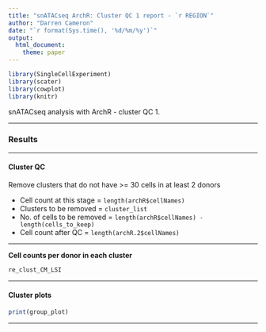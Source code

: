 ```yaml
---
title: "snATACseq ArchR: Cluster QC 1 report - `r REGION`"
author: "Darren Cameron"
date: "`r format(Sys.time(), '%d/%m/%y')`"
output: 
  html_document:
    theme: paper
---
```




```r
library(SingleCellExperiment)
library(scater)
library(cowplot)
library(knitr)
```


snATACseq analysis with ArchR - cluster QC 1.

*** 


### Results {.tabset}

***

#### Cluster QC {.tabset}

Remove clusters that do not have >= 30 cells in at least 2 donors

+ Cell count at this stage = `length(archR$cellNames)`
+ Clusters to be removed = `cluster_list`
+ No. of cells to be removed = `length(archR$cellNames) - length(cells_to_keep)`
+ Cell count after QC = `length(archR.2$cellNames)`

***

**Cell counts per donor in each cluster**

```R
re_clust_CM_LSI
```

***


#### Cluster plots

```R
print(group_plot)
```

***
